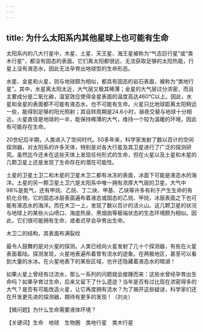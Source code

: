```yaml
---
---
---
```

title: 为什么太阳系内其他星球上也可能有生命
---




太阳系内的八大行星中，木星、土星、天王星、海王星被称为“气态巨行星”或“类木行星”，都没有固态的表面。它们离太阳都很远，无法获取足够的太阳热能，行星上没有液态水，因此无法孕育出地球型的生命形态。

水星、金星和火星，则与地球颇为相似，都具有固态的岩石表面，被称为“类地行星”。其中，水星离太阳太近，大气层又极其稀薄；金星的大气层过分浓密，而且主要成分是二氧化碳，温室效应使得金星表面的温度高达460℃以上。因此，水星和金星的表面都不可能有液态水，也不可能有生命。火星只比地球距离太阳稍远一些，能得到足够的阳光照射；其自转周期是24.6小时，昼夜交替与地球十分相近。火星直径是地球的一半，能保持稀薄的大气，维持一个较为温暖的环境，因此有可能存在生命。

20世纪后半期，人类进入了空间时代。50多年来，科学家发射了数以百计的空间探测器，对太阳系的许多天体，特别是对各大行星及其卫星进行了广泛的探测研究。虽然迄今还未在这些天体上发现任何形式的生命，但在火星以及土星和木星的几颗卫星上还是发现了生命存在的潜在可能性。

土星的卫星土卫二和木星的卫星木卫二都有冰冻的表面，冰面下可能是液态水的海洋。土星的另一颗卫星土卫六是太阳系中唯一拥有浓厚大气层的卫星，大气中98%是氮气，还有甲烷、乙烷、丁二炔、甲基、乙炔等许多有利于产生生命的有机化合物，它的固态冰层表面遍布着液态或固态的乙烷、甲烷，冰层表面之下也可能有液态水的海洋。而在木卫一上，发现了数以百计的活火山。这几颗卫星的状况与地球上的某些火山喷口、海底热泉、黑烟囱等极端状态的生态环境颇为相似。因此，它们很可能拥有生命，或者迟早会孕育出生命。

木卫二的结构，其表面布满裂纹



最令人鼓舞的是对火星的探测。人类已经向火星发射了几十个探测器，有些在火星表面着陆。探测发现，火星地表遍布着曾有流水的迹象。在两极地区，甚至可以看到大量的水冰。在火星地表下的某些区域，也许还隐藏着液态水的暗湖！

如果火星上曾经有过流水，那么一系列的问题就会接踵而来：这些水曾经孕育出生命吗？如果孕育过生命，后来又留下了什么遗迹？当年是否有过比现在浓密得多的大气？是否有可能改造火星，让它再度拥有流水？为了揭开这些疑谜，科学家们还在开发更先进的探测器，期待有更多的发现！（刘炎）





【微问题】为什么生命需要液体环境？

【关键词】生命　地球　生物圈　类地行星　类木行星